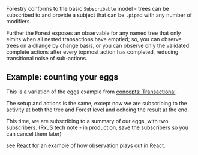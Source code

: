
Forestry conforms to the basic `Subscribable` model - trees can be
subscribed to and provide a subject that can be `.pipe`d with any number
of modifiers.

Further the Forest exposes an observable for any named tree that only eimits when all
nested transactions have emptied; so, you can observe trees on a change by change basis,
or you can observe only the validated complete actions after every topmost action has
completed, reducing transitional noise of sub-actions.

## Example: counting your eggs

This is a variation of the eggs example from [concepts: Transactional](/concepts/transactional).

The setup and actions is the same, except now we are subscribing to the activity at both
the tree and Forest level and echoing the result at the end.

<SeeMore title="The eggSample">
<EggSample />
</SeeMore>

This time, we are subscribing to a summary of our eggs, with two subscribers. (RxJS tech note - in production,
save the subscribers so you can cancel them later)

<Observation />

see [React](/concepts/react) for an example of how observation plays
out in React.

